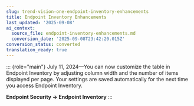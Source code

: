 ```yaml
---
slug: trend-vision-one-endpoint-inventory-enhancements
title: Endpoint Inventory Enhancements
last_updated: '2025-09-08'
ai_context:
  source_file: endpoint-inventory-enhancements.md
  conversion_date: '2025-09-08T23:42:20.015Z'
conversion_status: converted
translation_ready: true
---
```


::: {role="main"}
July 11, 2024—You can now customize the table in Endpoint Inventory by adjusting column width and the number of items displayed per page. Your settings are saved automatically for the next time you access Endpoint Inventory.

**Endpoint Security → Endpoint Inventory**
:::
